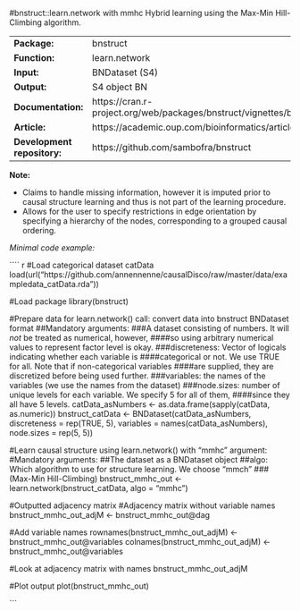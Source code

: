 #bnstruct::learn.network with mmhc
Hybrid learning using the Max-Min Hill-Climbing algorithm.

----------------------------- -------------------------------------------------------------------------
**Package:**                  bnstruct                                                                 

**Function:**                 learn.network                                                            

**Input:**                    BNDataset (S4)                                                           

**Output:**                   S4 object BN                                                             

**Documentation:**            https://cran.r-project.org/web/packages/bnstruct/vignettes/bnstruct.pdf  

**Article:**                  https://academic.oup.com/bioinformatics/article/33/8/1250/2730229        

**Development repository:**   https://github.com/sambofra/bnstruct                                     
----------------------------- -------------------------------------------------------------------------


**Note:**

- Claims to handle missing information, however it is imputed prior to causal structure learning and thus is not part of the learning procedure.
- Allows for the user to specify restrictions in edge orientation by specifying a hierarchy of the nodes, corresponding to a grouped causal ordering.


*Minimal code example:*

```` r
#Load categorical dataset catData
load(url("https://github.com/annennenne/causalDisco/raw/master/data/exampledata_catData.rda"))

#Load package
library(bnstruct)

#Prepare data for learn.network() call: convert data into bnstruct BNDataset format
##Mandatory arguments:
###A dataset consisting of numbers. It will *not* be treated as numerical, however,
####so using arbitrary numerical values to represent factor level is okay. 
###discreteness: Vector of logicals indicating whether each variable is
####categorical or not. We use TRUE for all. Note that if non-categorical variables
####are supplied, they are discretized before being used further.
###variables: the names of the variables (we use the names from the dataset)
###node.sizes: number of unique levels for each variable. We specify 5 for all of them,
####since they all have 5 levels.
catData_asNumbers <- as.data.frame(sapply(catData, as.numeric))
bnstruct_catData <- BNDataset(catData_asNumbers, 
                              discreteness = rep(TRUE, 5),
                              variables = names(catData_asNumbers),
                              node.sizes = rep(5, 5))


#Learn causal structure using learn.network() with "mmhc" argument:
#Mandatory arguments: 
##The dataset as a BNDataset object
##algo: Which algorithm to use for structure learning. We choose "mmch"
###(Max-Min Hill-Climbing)
bnstruct_mmhc_out <- learn.network(bnstruct_catData, 
                                   algo = "mmhc")


#Outputted adjacency matrix 
  #Adjacency matrix without variable names
  bnstruct_mmhc_out_adjM <- bnstruct_mmhc_out@dag
  
  #Add variable names 
  rownames(bnstruct_mmhc_out_adjM) <- bnstruct_mmhc_out@variables
  colnames(bnstruct_mmhc_out_adjM) <- bnstruct_mmhc_out@variables
  
  #Look at adjacency matrix with names
  bnstruct_mmhc_out_adjM

#Plot output
plot(bnstruct_mmhc_out)

```
